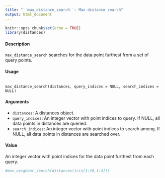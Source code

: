 ```yaml
---
title: "``max_distance_search``: Max distance search"
output: html_document
---
```


```r
knitr::opts_chunk$set(echo = TRUE)
library(distances)
```


#### Description
``max_distance_search`` searches for the data point furthest from a set of query points.

#### Usage
<pre><code>
max_distance_search(distances, query_indices = NULL, search_indices = NULL)
</code></pre>

#### Arguments
* ``distances``: A distances object.
* ``query_indices``: An integer vector with point indices to query. If NULL, all data points in distances are queried.
* ``search_indices``: An integer vector with point indices to search among. If NULL, all data points in distances are searched over.

#### Value

An integer vector with point indices for the data point furthest from each query.



```r
#max_neighbor_search(distances(iris[1:10,1:4]))
```